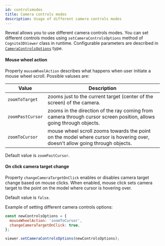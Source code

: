 ```yaml
---
id: controlsmodes
title: Camera controls modes
description: Usage of different camera controls modes
---
```



Reveal allows you to use different camera controls modes. You can set different controls modes using `setCameraControlsOptions` method of `Cognite3DViewer` class in runtime. Configurable parameters are described in [`CameraControlsOptions`](../API%20Reference/#cameracontrolsoptions) type. 

<DemoWrapper name="Cognite3DViewerDemo" />

#### Mouse wheel action
Property `mouseWheelAction` describes what happens when user initiate a mouse wheel scroll. Possible valuses are:

| Value | Description |
| ----- | ----------- |
| `zoomToTarget` | zooms just to the current target (center of the screen) of the camera. |
| `zoomPastCursor` |  zooms in the direction of the ray coming from camera through cursor screen position, allows going through objects. |
| `zoomToCursor` | mouse wheel scroll zooms towards the point on the model where cursor is hovering over, doesn't allow going through objects. |

Default value is `zoomPastCursor`.
   
#### On click camera target change  

Property `changeCameraTargetOnClick` enables or disables camera target change based on mouse clicks. When enabled, mouse click sets camera target to the point on the model where cursor is hovering over.

Default value is `false`.

Example of setting different camera controls options:

```jsx runnable
const newControlsOptions = {
  mouseWheelAction: 'zoomToCursor',
  changeCameraTargetOnClick: true,
};

viewer.setCameraControlsOptions(newControlsOptions);
```
